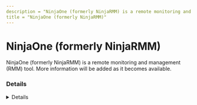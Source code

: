 ---
description = "NinjaOne (formerly NinjaRMM) is a remote monitoring and management (RMM) tool. More information will be added as it becomes available."
title = "NinjaOne (formerly NinjaRMM)"
---



# NinjaOne (formerly NinjaRMM)

NinjaOne (formerly NinjaRMM) is a remote monitoring and management (RMM) tool. More information will be added as it becomes available.

### Details
<Details author={""}
         category={""}
         created={""}
         website={""}
         lastModified={""}
         privileges={""}
         free={ false }
         verification={ false }
/>

#### Installation Paths
<Card code={ ["*ProgramData\\NinjaRMMAgent\\*"] }/>





### Forensic Artifacts










